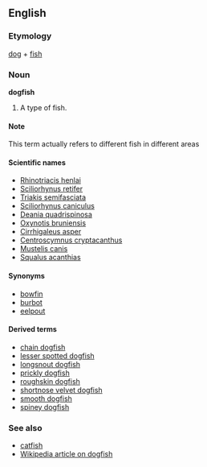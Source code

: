 ==English==
===Etymology===
[[dog]] + [[fish]]

===Noun===
'''dogfish'''

# A type of fish.

====Note====
This term actually refers to different fish in different areas

====Scientific names====
*[[Rhinotriacis henlai]]
*[[Sciliorhynus retifer]]
*[[Triakis semifasciata]]
*[[Sciliorhynus caniculus]]
*[[Deania quadrispinosa]]
*[[Oxynotis bruniensis]]
*[[Cirrhigaleus asper]]
*[[Centroscymnus cryptacanthus]]
*[[Mustelis canis]]
*[[Squalus acanthias]]

====Synonyms====
*[[bowfin]]
*[[burbot]]
*[[eelpout]]

====Derived terms====
*[[chain dogfish]]
*[[lesser spotted dogfish]]
*[[longsnout dogfish]]
*[[prickly dogfish]]
*[[roughskin dogfish]]
*[[shortnose velvet dogfish]]
*[[smooth dogfish]]
*[[spiney dogfish]]

===See also===
*[[catfish]]
*[[w:Dogfish|Wikipedia article on dogfish]]